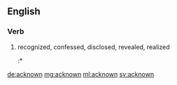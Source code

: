 ==English==

===Verb===
{{head|en|past participle}}

# {{past participle of|acknow|lang=en|nocat=1}} recognized, confessed, disclosed, revealed, realized
#:* {{quote-news
|date=1883-06-04
|first= 
|authorlink=
|coauthors=
|last= 
|title=Imprudent Mr. Hendricks
|newspaper=New York Times (Features)
|city=New York
|publisher=
|quotee=
|url= 
|page= 
|passage= Three years in his employment a secret agent in the Post Office Department, who obtained for him the first knowledge of the star route frauds, and placed it at his disposal before it '''Acknown''' to be suspected by either the public or the Government.
}}

[[de:acknown]]
[[mg:acknown]]
[[ml:acknown]]
[[sv:acknown]]